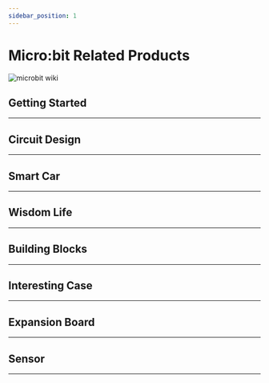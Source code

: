 ```yaml
---
sidebar_position: 1
---
```











# Micro:bit Related Products

![microbit wiki](./images/microbit-wiki.png)

## Getting Started

---

<cardbox>
  <card
    href="./getting-started/microbit-smart-coding-kit/"
    title="Smart Coding Kit"
    description="Elecfreaks Smart Coding Kit is a wearable device based on micro:bit button cell extension baord Pro, a DIY micro:bit watch can be easily made with a simple installing method."
    img={microbit_smart_coding_kit_Icon}
  />
  <card
    href="./getting-started/microbit-basic-kit/"
    title="Basic Kit"
    description="ELECFREAKS micro:bit basic kit is an entry-level kit. We carefully select 5 most common electric bricks, which can be easily connected to micro:bit via basic:bit. This kit can help students learn how to build their micro:bit projects quickly. And these electric bricks can be driven by Makecode defaulted blocks directly. You don't have to add any extra package. It is helpful for students to understand the usage of electric bricks from its principle."
    img={microbit_basic_kit_Icon}
  />
  <card
    href="./getting-started/microbit-tinker-kit/"
    title="Tinker Kit"
    description="ElecFreaks Micro:bit Tinker Kit is a set of Micro:bit accessory that enables you to connect all kinds of modules easily without a group of messy breadboard wires."
    img={microbit_tinker_kit_Icon}
  />
</cardbox>

## Circuit Design
---

<cardbox>
  <card
    href="./circuit-design/microbit-starter-kit/"
    title="Starter Kit"
    description="ElecFreaks Micro:bit Starter Kit is designed for people who is at the door step of learning electric circuit and programming knowledge. The kit has provided some basic electronic components like LED, button, buzzer, temperature sensor, steering engine and motor etc. Micro:bit Starter Kit can help you enter a wonderful of electronic world."
    img={microbit_starter_kit_Icon}
  />
  <card
    href="./circuit-design/microbit-experiment-box-kit/"
    title="Experiment Box Kit"
    description="The Elecfreaks Experimental Box is a brand new teaching aid developed by ELECFREAKS. We included traditional components such as the temperature sensor, photocell, servo, motor and LEDs. But we also added electronic components such as the MOSFET transistor, different values of resistors, and a trimpot to combine circuit design with programming."
    img={microbit_experiment_box_kit_Icon}
  />
</cardbox>

## Smart Car
---

<cardbox>
  <card
    href="./microbit-smart-car/microbit-smart-cutebot/"
    title="Samrt Cutebot"
    description="ELECFREAKS Cutebot is a rear-drive smart car driven by dual high speed motors.There are many on-board equipments on the Cutebot including ultrasonic sensor and distance sensor, two RGB LED headlights and clearance lamps on the bottom, two line-tracking probes, an active buzzer as the horn and so on! Let's drive your first smart car!"
    img={microbit_smart_cutebot_Icon}
  />
  <card
    href="./microbit-smart-car/microbit-tpbot/"
    title="Tpbot"
    description="TP Bot is a smart coding car for micro:bit. It can be regarded as a toy for its preset functions that do not need a micro:bit; it can also be used as a teaching aid at the same time, you can code it via the micro:bit or make extensions for the other modules and the Lego bricks to develop children’s imagination and creativity."
    img={microbit_tpbot_Icon}
  />
  <card
    href="./microbit-smart-car/microbit-ringbit-car-v2/"
    title="Ringbit Car V2"
    description="The ELECFREAKS Ring:bit Car is a small DIY smart car driven by the BBC micro:bit and the ELECFREAKS Ring:bit. The Ring:bit extends the micro:bit's 3 GPIO ports and allow for different sensors and components to be easily attached to the micro:bit. A basic Ring:bit Car can be easily programmed to run autonomously, with a remote control, and even create rainbow beacons of light. Just add one of the many extensions available and your Ring:bit Car can do even more things like line and light following, obstacle avoiding, drawing and more!"
    img={microbit_ringbit_car_v2_Icon}
  />
  <card
    href="./microbit-smart-car/microbit-wonder-rugged-car/"
    title="Wonder Rugged Car"
    description="The Wonder Rugged Kit for micro:bit is a car that can move in all directions based on Wukong Breakout board.The mecanum wheels in 8CM diameter make it possible to move in all directions and drift to left or right easily with a wild outlook. The AWD provides continuous strong power and each wheel can be programmed."
    img={microbit_wonder_rugged_car_Icon}
  />
  <card
    href="./microbit-smart-car/microbit-motorbit-smart-car-kit/"
    title="Motorbit Smart Car Kit"
    description="motor:bit smart car kit is a tailor-made smart car for micro:bit and motor:bit. This kit includes a micro:bit, motor:bit, sonar:bit and 2 line tracking modules. You can use this kit to DIY a micro:bit two-wheel smart car."
    img={microbit_motorbit_smart_car_kit_Icon}
  />
</cardbox>


## Wisdom Life
---

<cardbox>
  <card
    href="./wisdom-life/microbit-smart-home-kit/"
    title="Smart Home Kit"
    description="Smart home Kit is a product about smart home project based on micro:bit which is developed by ELECFREAK. We selected executed components commonly used at home as TMP36 temperature sensor, sound sensor, crash sensor, servo, motor. You can build scene like windowsill, wardrobe and fish tank, create yourself smart sweet home and programming to intelligently driving them using micro:bit. Smart home is what makes life more practical and playing with it is what makes life more interesting."
    img={microbit_smart_home_kit_Icon}
  />
  <card
    href="./wisdom-life/microbit-smart-science-iot-kit/"
    title="Smart Science Iot Kit"
    description="ELECFREAKS Smart Science IoT Kit is developed based on loT:Bit,a new breakout board compatible with science sensors such as theultrasonic sensor, dust sensor, light sensor and water level sensor,.including RTC Timing and WIFI module. You can gather data via thesensors and send data to the cloud with more stable and accuratedata analysis."
    img={microbit_smart_science_iot_kit_Icon}
  />
  <card
    href="./wisdom-life/microbit-smart-agriculture-kit/"
    title="Smart Agriculture Kit"
    description="The micro:bit Smart Agriculture Kit has a well-selection of IoT:bit, DS18B20 temperature sensor, soil moisture sensor, water level sensor, PIR sensor, servos and etc., we could use it to build such themes as the smart insects repelling machine, the ecological greenhouse, the fish pond water level monitoring device and more, from which we can learn the modern agriculture and program and explore more possibilities to apply the information technology in agriculture."
    img={microbit_smart_agriculture_kit_Icon}
  />
  <card
    href="./wisdom-life/microbit-smart-city-kit/"
    title="Smart City Kit"
    description="The Smart City Kit has a well-selection of IoT:bit, DHT11 sensor, soil moisture sensor, water level sensor, sonar:bit, servos and etc., we could use it to build such themes as the smart parking lot, transportation network and river level monitoring…, we can use it to learn more about the IoT and program, and more possibilities of the future city scenes are able to be constructed via it!"
    img={microbit_smart_city_kit_Icon}
  />
  <card
    href="./wisdom-life/microbit-smart-health-kit/"
    title="Smart Health Kit"
    description=""
    img={microbit_smart_health_kit_Icon}
  />
</cardbox>

## Building Blocks
---

<cardbox>
  <card
    href="./building-blocks/nezha-inventors-kit/"
    title="Nezha Inventors Kit"
    description="Based on Planet X sensors, Nezha Inventor's Kit is designed for BBC micro:bit. It contains multiple sensors and modules including LED, trimpot, soil moisture sensor, ultrasonic sensor, crash sensor, line-tracking sensor, etc., and also with over 400 pieces of bricks. We've built over 36 cases with this kit aiming to cultivate and inspire kids' creativity and imagination."
    img={nezha_inventors_kit_Icon}
  />
  <card
    href="./building-blocks/wonder-building-kit/"
    title="Wonder Building Kit"
    description=""
    img={wonder_building_kit_Icon}
  />
  <card
    href="./building-blocks/ringbit-bricks-pack/"
    title="Ringbit Bricks Pack"
    description="Based on the Ring:bit V2 from Elecfreaks, the micro:bit Ring:bit Bricks Pack contains 360 degrees servos, the LED strips and almost 200 pieces bricks. Together with the well-designed assembly instructions and courses, it makes the kids learn the coding easily as well as how to build blocks in an interesting way. Let's start building our kits with the tips!"
    img={ringbit_bricks_pack_Icon}
  />
</cardbox>

## Interesting Case
---

<cardbox>
  <card
    href="./microbit/interesting-case/magic-wand-kit/"
    title="Magic Wand Kit"
    description=""
    img={magic_wand_kit_Icon}
  />
  <card
    href="./microbit/interesting-case/straw-manipulator/"
    title="Straw Manipulator"
    description=""
    img={straw_manipulator_Icon}
  />
</cardbox>

## Expansion Board
---

<cardbox>
  <card
    href="./microbit/expansion-board/"
    title="Expansion Board"
    description=""
    img={expansion_board_Icon}
  />
</cardbox>

## Sensor
---

<cardbox>
  <card
    href="./microbit/sensor/octopus-sensors/"
    title="Octopus Sensors"
    description=""
    img={octopus_sensors_Icon}
  />
  <card
    href="./microbit/sensor/planet-x-sensors/"
    title="Planet X Sensors"
    description=""
    img={planet_x_sensors_Icon}
  />
</cardbox>
